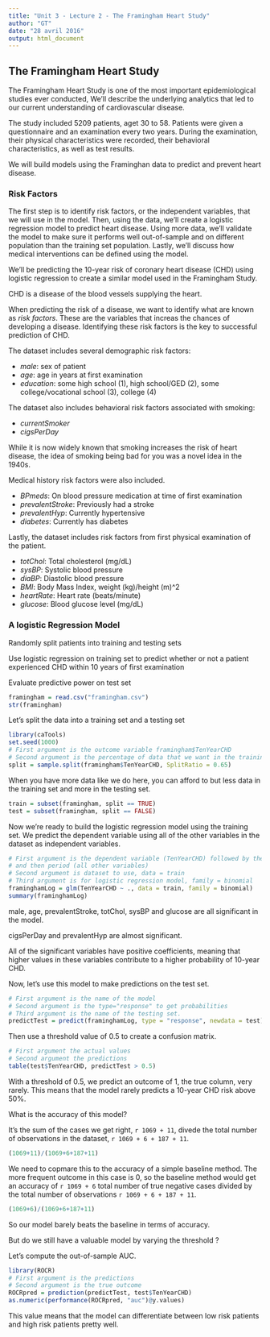 ```yaml
---
title: "Unit 3 - Lecture 2 - The Framingham Heart Study"
author: "GT"
date: "28 avril 2016"
output: html_document
---
```


## The Framingham Heart Study

The Framingham Heart Study is one of the most important epidemiological studies ever conducted, We'll 
describe the underlying analytics that led to our current understanding of cardiovascular disease.

The study included 5209 patients, aget 30 to 58. Patients were given a questionnaire and an examination
every two years. During the examination, their physical characteristics were recorded, their behavioral
characteristics, as well as test results.

We will build  models using the Framinghan data to predict and prevent heart disease.

### Risk Factors

The first step is to identify risk factors, or the independent variables, that we will use in the model.
Then, using the data, we'll create a logistic regression model to predict heart disease. Using more data,
we'll validate the model to make sure it performs well out-of-sample and on different population than the
training set population. Lastly, we'll discuss how medical interventions can be defined using the model.

We'll be predicting the 10-year risk of coronary heart disease (CHD) using logistic regression to create 
a similar model used in the Framingham Study.

CHD is a disease of the blood vessels supplying the heart.

When predicting the risk of a disease, we want to identify what are known as *risk factors*.
These are the variables that increas the chances of developing a disease. Identifying these risk factors is
the key to successful prediction of CHD.

The dataset includes several demographic risk factors:

- *male*: sex of patient
- *age*: age in years at first examination
- *education*: some high school (1), high school/GED (2), some college/vocational school (3), college (4)

The dataset also includes behavioral risk factors associated with smoking:

- *currentSmoker*
- *cigsPerDay*

While it is now widely known that smoking increases the risk of heart disease, the idea of smoking being bad
for you was a novel idea in the 1940s.

Medical history risk factors were also included.

- *BPmeds*: On blood pressure medication at time of  first examination
- *prevalentStroke*: Previously had a stroke
- *prevalentHyp*: Currently hypertensive
- *diabetes*: Currently has diabetes

Lastly, the dataset includes risk factors from first physical examination of the patient.

- *totChol*: Total cholesterol (mg/dL)
- *sysBP*: Systolic blood pressure
- *diaBP*: Diastolic blood pressure
- *BMI*: Body Mass Index, weight (kg)/height (m)^2
- *heartRate*: Heart rate (beats/minute)
- *glucose*: Blood glucose level (mg/dL)

### A logistic Regression Model

Randomly split patients into training and testing sets

Use logistic regression on training set to predict whether or not a patient experienced
CHD within 10 years of first examination

Evaluate predictive power on test set

```r
framingham = read.csv("framingham.csv")
str(framingham)
```

Let's split the data into a training set and a testing set

```r
library(caTools)
set.seed(1000)
# First argument is the outcome variable framingham$TenYearCHD
# Second argument is the percentage of data that we want in the training set (SplitRatio)
split = sample.split(framingham$TenYearCHD, SplitRatio = 0.65)
```

When you have more data like we do here, you can afford to but less data in the
training set and more in the testing set.

```r
train = subset(framingham, split == TRUE)
test = subset(framingham, split == FALSE)
```

Now we're ready to build the logistic regression model using the training set.
We predict the dependent variable using all of the other variables in the dataset as
independent variables.

```r
# First argument is the dependent variable (TenYearCHD) followed by the tilde
# and then period (all other variables)
# Second argument is dataset to use, data = train
# Third argument is for logistic regression model, family = binomial
framinghamLog = glm(TenYearCHD ~ ., data = train, family = binomial)
summary(framinghamLog)
```

male, age, prevalentStroke, totChol, sysBP and glucose are all
significant in the model.

cigsPerDay and prevalentHyp are almost significant.

All of the significant variables have positive coefficients, meaning that higher
values in these variables contribute to a higher probability of 10-year CHD.

Now, let's use this model to make predictions on the test set.

```r
# First argument is the name of the model
# Second argument is the type="response" to get probabilities
# Third argument is the name of the testing set.
predictTest = predict(framinghamLog, type = "response", newdata = test)
```

Then use a threshold value of 0.5 to create a confusion matrix.

```r
# First argument the actual values
# Second argument the predictions
table(test$TenYearCHD, predictTest > 0.5)
```

With a threshold of 0.5, we predict an outcome of 1, the true column, very rarely.
This means that the model rarely predicts a 10-year CHD risk above 50%.

What is the accuracy of this model?

It's the sum of the cases we get right, `r 1069 + 11`, divede the total number of
observations in the dataset, `r 1069 + 6 + 187 + 11`.

```r
(1069+11)/(1069+6+187+11)
```

We need to copmare this to the accuracy of a simple baseline method. The more
frequent outcome in this case is 0, so the baseline method would get an accuracy
of `r 1069 + 6` total number of true negative cases divided by the total number of 
observations `r 1069 + 6 + 187 + 11`.

```r
(1069+6)/(1069+6+187+11)
```

So our model barely beats the baseline in terms of accuracy.

But do we still have a valuable model by varying the threshold ?

Let's compute the out-of-sample AUC.

```r
library(ROCR)
# First argument is the predictions
# Second argument is the true outcome
ROCRpred = prediction(predictTest, test$TenYearCHD)
as.numeric(performance(ROCRpred, "auc")@y.values)
```

This value means that the model can differentiate between low risk patients and high
risk patients pretty well.
